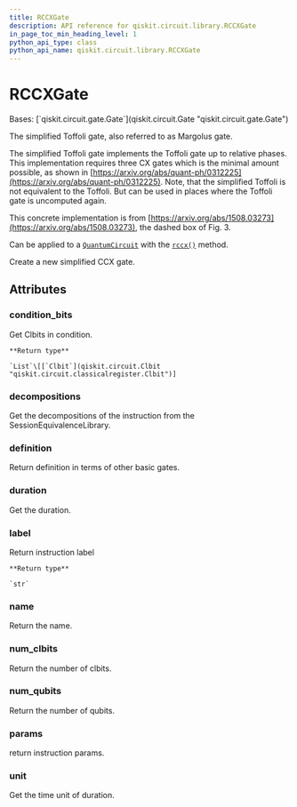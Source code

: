 ```yaml
---
title: RCCXGate
description: API reference for qiskit.circuit.library.RCCXGate
in_page_toc_min_heading_level: 1
python_api_type: class
python_api_name: qiskit.circuit.library.RCCXGate
---
```


# RCCXGate

<Class id="qiskit.circuit.library.RCCXGate" github="https://github.com/qiskit/qiskit/tree/stable/0.23/qiskit/circuit/library/standard_gates/x.py" signature="RCCXGate(label=None)">
  Bases: [`qiskit.circuit.gate.Gate`](qiskit.circuit.Gate "qiskit.circuit.gate.Gate")

  The simplified Toffoli gate, also referred to as Margolus gate.

  The simplified Toffoli gate implements the Toffoli gate up to relative phases. This implementation requires three CX gates which is the minimal amount possible, as shown in [https://arxiv.org/abs/quant-ph/0312225](https://arxiv.org/abs/quant-ph/0312225). Note, that the simplified Toffoli is not equivalent to the Toffoli. But can be used in places where the Toffoli gate is uncomputed again.

  This concrete implementation is from [https://arxiv.org/abs/1508.03273](https://arxiv.org/abs/1508.03273), the dashed box of Fig. 3.

  Can be applied to a [`QuantumCircuit`](qiskit.circuit.QuantumCircuit "qiskit.circuit.QuantumCircuit") with the [`rccx()`](qiskit.circuit.QuantumCircuit#rccx "qiskit.circuit.QuantumCircuit.rccx") method.

  Create a new simplified CCX gate.

  ## Attributes

  ### condition\_bits

  <Attribute id="qiskit.circuit.library.RCCXGate.condition_bits" name="condition_bits">
    Get Clbits in condition.

    **Return type**

    `List`\[[`Clbit`](qiskit.circuit.Clbit "qiskit.circuit.classicalregister.Clbit")]
  </Attribute>

  ### decompositions

  <Attribute id="qiskit.circuit.library.RCCXGate.decompositions" name="decompositions">
    Get the decompositions of the instruction from the SessionEquivalenceLibrary.
  </Attribute>

  ### definition

  <Attribute id="qiskit.circuit.library.RCCXGate.definition" name="definition">
    Return definition in terms of other basic gates.
  </Attribute>

  ### duration

  <Attribute id="qiskit.circuit.library.RCCXGate.duration" name="duration">
    Get the duration.
  </Attribute>

  ### label

  <Attribute id="qiskit.circuit.library.RCCXGate.label" name="label">
    Return instruction label

    **Return type**

    `str`
  </Attribute>

  ### name

  <Attribute id="qiskit.circuit.library.RCCXGate.name" name="name">
    Return the name.
  </Attribute>

  ### num\_clbits

  <Attribute id="qiskit.circuit.library.RCCXGate.num_clbits" name="num_clbits">
    Return the number of clbits.
  </Attribute>

  ### num\_qubits

  <Attribute id="qiskit.circuit.library.RCCXGate.num_qubits" name="num_qubits">
    Return the number of qubits.
  </Attribute>

  ### params

  <Attribute id="qiskit.circuit.library.RCCXGate.params" name="params">
    return instruction params.
  </Attribute>

  ### unit

  <Attribute id="qiskit.circuit.library.RCCXGate.unit" name="unit">
    Get the time unit of duration.
  </Attribute>
</Class>

